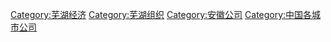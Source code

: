 [[Category:芜湖经济|Category:芜湖经济]]
[[Category:芜湖组织|Category:芜湖组织]]
[[Category:安徽公司|Category:安徽公司]]
[[Category:中国各城市公司|Category:中国各城市公司]]